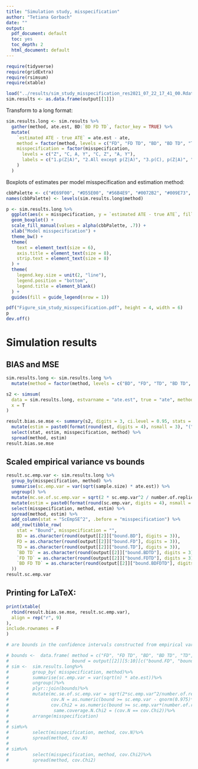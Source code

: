 ```yaml
---
title: "Simulation study, misspecification"
author: "Tetiana Gorbach"
date: ""
output:
  pdf_document: default
  toc: yes
  toc_depth: 2
  html_document: default
---
```


```r
require(tidyverse)
require(gridExtra)
require(rsimsum)
require(xtable)

```
\tableofcontents

```r
load("../results/sim_study_misspecification_res2021_07_22_17_41_00.Rdata")
sim.results <- as.data.frame(output[[1]])
```

Transform to a long format:

```r
sim.results.long <- sim.results %>%
  gather(method, ate.est, BD:`BD FD TD`, factor_key = TRUE) %>%
  mutate(
    `estimated ATE - true ATE` = ate.est - ate,
    method = factor(method, levels = c("FD", "FD TD", "BD", "BD TD", "TD", "BD FD TD")),
    misspecification = factor(misspecification,
      levels = c("Z", "C, A, Y", "C, Z", "A, Y"),
      labels = c("1.p(Z|A)", "2.All except p(Z|A)", "3.p(C), p(Z|A)", "4.p(A|C), E(Y|Z,C)")
    )
  )
```

Boxplots of estimates per model misspecification and estimation method:

```r
cbbPalette <- c("#E69F00", "#D55E00", "#56B4E9", "#0072B2", "#009E73", "#000000", "#FF0000FF") # colorblind-friendly pallette
names(cbbPalette) <- levels(sim.results.long$method)

p <- sim.results.long %>%
  ggplot(aes(x = misspecification, y = `estimated ATE - true ATE`, fill = method)) +
  geom_boxplot() +
  scale_fill_manual(values = alpha(cbbPalette, .7)) +
  xlab("Model misspecification") +
  theme_bw() +
  theme(
    text = element_text(size = 6),
    axis.title = element_text(size = 8),
    strip.text = element_text(size = 8)
  ) +
  theme(
    legend.key.size = unit(2, "line"),
    legend.position = "bottom",
    legend.title = element_blank()
  ) +
  guides(fill = guide_legend(nrow = 1))

pdf("Figure_sim_study_misspecification.pdf", height = 4, width = 6)
p
dev.off()
```

# Simulation results
## BIAS and MSE 
```r
sim.results.long <- sim.results.long %>%
  mutate(method = factor(method, levels = c("BD", "FD", "TD", "BD TD", "FD TD", "BD FD TD"))) # changing order of the levels for tables

s2 <- simsum(
  data = sim.results.long, estvarname = "ate.est", true = "ate", methodvar = "method", by = "misspecification",
  x = T
)

result.bias.se.mse <- summary(s2, digits = 3, ci.level = 0.95, stats = c("bias", "empse", "mse"))$summ %>%
  mutate(estim = paste0(format(round(est, digits = 4), nsmall = 3), "(", format(round(mcse, digits = 3), nsmall = 3), ")")) %>%
  select(stat, estim, misspecification, method) %>%
  spread(method, estim)
result.bias.se.mse
```

## Scaled empirical variance vs bounds

```r
result.sc.emp.var <- sim.results.long %>%
  group_by(misspecification, method) %>%
  summarise(sc.emp.var = var(sqrt(sample.size) * ate.est)) %>%
  ungroup() %>%
  mutate(mc.se.of.sc.emp.var = sqrt(2 * sc.emp.var^2 / number.of.replicates)) %>%
  mutate(estim = paste0(format(round(sc.emp.var, digits = 4), nsmall = 3), "(", format(round(mc.se.of.sc.emp.var, digits = 3), nsmall = 3), ")")) %>%
  select(misspecification, method, estim) %>%
  spread(method, estim) %>%
  add_column(stat = "ScEmpSE^2", .before = "misspecification") %>%
  add_row(tibble_row(
    stat = "Bound", misspecification = "",
    BD = as.character(round(output[[2]]["bound.BD"], digits = 3)),
    FD = as.character(round(output[[2]]["bound.FD"], digits = 3)),
    TD = as.character(round(output[[2]]["bound.TD"], digits = 3)),
    `BD TD` = as.character(round(output[[2]]["bound.BDTD"], digits = 3)),
    `FD TD` = as.character(round(output[[2]]["bound.FDTD"], digits = 3)),
    `BD FD TD` = as.character(round(output[[2]]["bound.BDFDTD"], digits = 3))
  ))
result.sc.emp.var
```

## Printing for LaTeX:
```r
print(xtable(
  rbind(result.bias.se.mse, result.sc.emp.var),
  align = rep("r", 9)
),
include.rownames = F
)
```

        
```r
# are bounds in the confidence intervals constructed from empirical variances?

# bounds <-  data.frame( method = c("FD", "FD TD", "BD", "BD TD", "TD", "BD FD TD"), 
#                        bound = output[[2]][5:10][c("bound.FD", "bound.FDTD", "bound.BD", "bound.BDTD", "bound.TD", "bound.BDFDTD")])
# sim <-  sim.results.long%>%
#         group_by( misspecification, method)%>%
#         summarise(sc.emp.var = var(sqrt(n) * ate.est))%>%
#         ungroup()%>%
#         plyr::join(bounds)%>%
#         mutate(mc.se.of.sc.emp.var = sqrt(2*sc.emp.var^2/number.of.replicates),
#                cov.N = as.numeric(bound >= sc.emp.var - qnorm(0.975)*mc.se.of.sc.emp.var)*as.numeric(bound <= sc.emp.var + qnorm(0.975)*mc.se.of.sc.emp.var),
#                cov.Chi2 = as.numeric(bound >= sc.emp.var*(number.of.replicates-1)/qchisq(0.975, number.of.replicates-1))*as.numeric(bound <= sc.emp.var*(number.of.replicates-1)/qchisq(0.025, number.of.replicates - 1)),
#                 same.coverage.N.Chi2 = (cov.N == cov.Chi2))%>%
#         arrange(misspecification)
# 
# sim%>%
#         select(misspecification, method, cov.N)%>%
#         spread(method, cov.N)
# 
# sim%>%
#         select(misspecification, method, cov.Chi2)%>%
#         spread(method, cov.Chi2)
```




